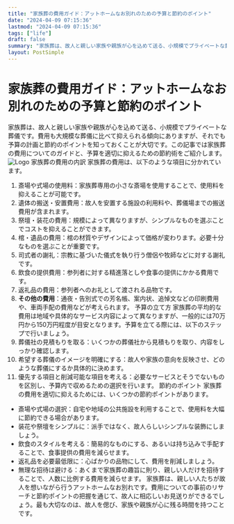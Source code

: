 ```yaml
---
title: "家族葬の費用ガイド：アットホームなお別れのための予算と節約のポイント"
date: "2024-04-09 07:15:36"
lastmod: "2024-04-09 07:15:36"
tags: ["life"]
draft: false
summary: "家族葬は、故人と親しい家族や親族が心を込めて送る、小規模でプライベートな葬儀です。費用も大規模な葬儀に比べて抑えられる傾向にありますが、それでも予算の計画と節約のポイントを知っておくことが大切です。この記事では家族葬の費用についてのガイドと、予算を適切に抑えるための節約術をご紹介します。"
layout: PostSimple
---
```

# 家族葬の費用ガイド：アットホームなお別れのための予算と節約のポイント
家族葬は、故人と親しい家族や親族が心を込めて送る、小規模でプライベートな葬儀です。費用も大規模な葬儀に比べて抑えられる傾向にありますが、それでも予算の計画と節約のポイントを知っておくことが大切です。この記事では家族葬の費用についてのガイドと、予算を適切に抑えるための節約術をご紹介します。
<img alt="Logo" src="https://cdn.seniorsselection.com/upload-logo/ja-funeral-new-20.webp"/>
家族葬の費用の内訳
家族葬の費用は、以下のような項目に分かれています。
1. 斎場や式場の使用料：家族葬専用の小さな斎場を使用することで、使用料を抑えることが可能です。
2. 遺体の搬送・安置費用：故人を安置する施設の利用料や、葬儀場までの搬送費用が含まれます。
3. 祭壇・装花の費用：規模によって異なりますが、シンプルなものを選ぶことでコストを抑えることができます。
4. 棺・遺品の費用：棺の材質やデザインによって価格が変わります。必要十分なものを選ぶことが重要です。
5. 司式者の謝礼：宗教に基づいた儀式を執り行う僧侶や牧師などに対する謝礼です。
6. 飲食の提供費用：参列者に対する精進落としや食事の提供にかかる費用です。
7. 返礼品の費用：参列者へのお礼として渡される品物です。
8. **その他の費用**：通夜・告別式での芳名帳、案内状、追悼文などの印刷費用や、車両手配の費用などが考えられます。
予算の立て方
家族葬の平均的な費用は地域や具体的なサービス内容によって異なりますが、一般的には70万円から150万円程度が目安となります。予算を立てる際には、以下のステップで行いましょう。
1. 葬儀社の見積もりを取る：いくつかの葬儀社から見積もりを取り、内容をしっかり確認します。
2. 希望する葬儀のイメージを明確にする：故人や家族の意向を反映させ、どのような葬儀にするか具体的に決めます。
3. 優先する項目と削減可能な項目を考える：必要なサービスとそうでないものを区別し、予算内で収めるための選択を行います。
節約のポイント
家族葬の費用を適切に抑えるためには、いくつかの節約ポイントがあります。
- 斎場や式場の選択：自宅や地域の公共施設を利用することで、使用料を大幅に節約できる場合があります。
- 装花や祭壇をシンプルに：派手ではなく、故人らしいシンプルな装飾にしましょう。
- 飲食のスタイルを考える：簡易的なものにする、あるいは持ち込みで手配することで、食事提供の費用を減らせます。
- 返礼品を必要最低限に：心ばかりの品物にして、費用を削減しましょう。
- 無理な招待は避ける：あくまで家族葬の趣旨に則り、親しい人だけを招待することで、人数に比例する費用を減らせます。
家族葬は、親しい人たちが故人を想いながら行うアットホームなお別れです。費用についての事前のリサーチと節約ポイントの把握を通じて、故人に相応しいお見送りができるでしょう。最も大切なのは、故人を偲び、家族や親族が心に残る時間を持つことです。
        